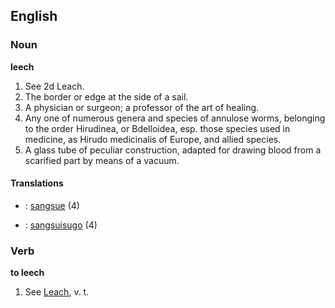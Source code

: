 ==English==

===Noun===

'''leech'''

#See 2d Leach.
#The border or edge at the side of a sail.
#A physician or surgeon; a professor of the art of healing.
#Any one of numerous genera and species of annulose worms, belonging to the order Hirudinea, or Bdelloidea, esp. those species  used in medicine, as Hirudo medicinalis of Europe, and allied species.
#A glass tube of peculiar construction, adapted for drawing blood from a scarified part by means of a vacuum.
====Translations====
* {{fr}} : [[sangsue]] (4)
* {{io}} : [[sangsuisugo]] (4)

===Verb===

'''to leech'''

#See [[Leach]], v. t.